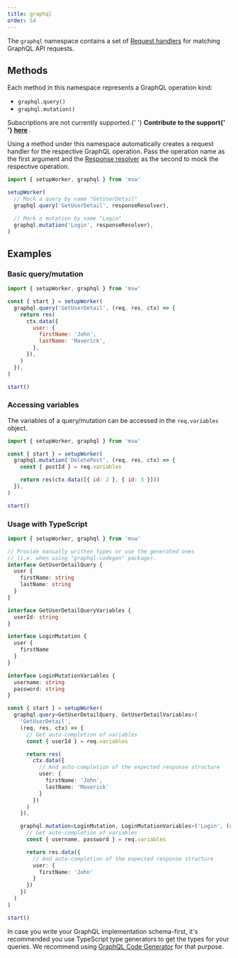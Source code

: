 ```yaml
---
title: graphql
order: 54
---
```


The `graphql` namespace contains a set of [Request handlers](/docs/basics/request-handler) for matching GraphQL API requests.

## Methods

Each method in this namespace represents a GraphQL operation kind:

- `graphql.query()`
- `graphql.mutation()`

<Hint mode="warning">
  Subscriptions are not currently supported.{' '}
  <strong>
    Contribute to the support{' '}
    <a href="https://github.com/mswjs/msw/issues/285">here</a>
  </strong>
  .
</Hint>

Using a method under this namespace automatically creates a request handler for the respective GraphQL operation. Pass the operation name as the first argument and the [Response resolver](/docs/basics/response-resolver) as the second to mock the respective operation.

```js showLineNumbers
import { setupWorker, graphql } from 'msw'

setupWorker(
  // Mock a query by name "GetUserDetail"
  graphql.query('GetUserDetail', responseResolver),

  // Mock a mutation by name "Login"
  graphql.mutation('Login', responseResolver),
)
```

## Examples

### Basic query/mutation

```js showLineNumbers
import { setupWorker, graphql } from 'msw'

const { start } = setupWorker(
  graphql.query('GetUserDetail', (req, res, ctx) => {
    return res(
      ctx.data({
        user: {
          firstName: 'John',
          lastName: 'Maverick',
        },
      }),
    )
  }),
)

start()
```

### Accessing variables

The variables of a query/mutation can be accessed in the `req.variables` object.

```js showLineNumbers focusedLines=5
import { setupWorker, graphql } from 'msw'

const { start } = setupWorker(
  graphql.mutation('DeletePost', (req, res, ctx) => {
    const { postId } = req.variables

    return res(ctx.data([{ id: 2 }, { id: 3 }]))
  }),
)

start()
```

### Usage with TypeScript

```ts showLineNumbers
import { setupWorker, graphql } from 'msw'

// Provide manually written types or use the generated ones
// (i.e. when using "graphql-codegen" package).
interface GetUserDetailQuery {
  user {
    firstName: string
    lastName: string
  }
}

interface GetUserDetailQueryVariables {
  userId: string
}

interface LoginMutation {
  user {
    firstName
  }
}

interface LoginMutationVariables {
  username: string
  password: string
}

const { start } = setupWorker(
  graphql.query<GetUserDetailQuery, GetUserDetailVariables>(
    'GetUserDetail',
    (req, res, ctx) => {
      // Get auto-completion of variables
      const { userId } = req.variables

      return res(
        ctx.data({
          // And auto-completion of the expected response structure
          user: {
            firstName: 'John',
            lastName: 'Maverick'
          }
        })
      )
    }),

    graphql.mutation<LoginMutation, LoginMutationVariables>('Login', (req, res, ctx) => {
      // Get auto-completion of variables
      const { username, password } = req.variables

      return res.data({
        // And auto-completion of the expected response structure
        user: {
          firstName: 'John'
        }
      })
    })
  )
)

start()
```

In case you write your GraphQL implementation schema-first, it's recommended you use TypeScript type generators to get the types for your queries. We recommend using [GraphQL Code Generator](https://graphql-code-generator.com/) for that purpose.
